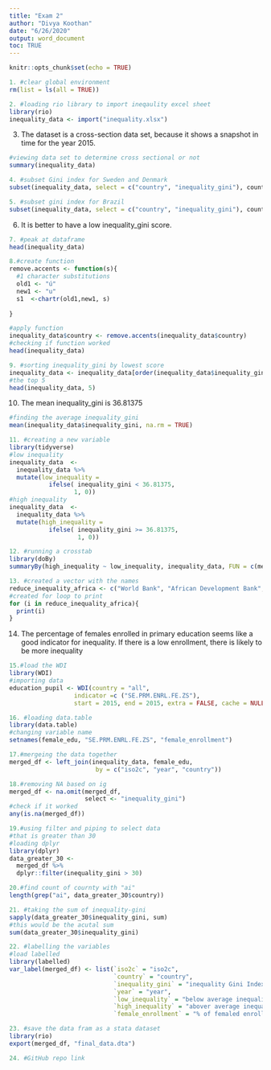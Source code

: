 ```yaml
---
title: "Exam 2"
author: "Divya Koothan"
date: "6/26/2020"
output: word_document
toc: TRUE
---
```


```r
knitr::opts_chunk$set(echo = TRUE)
```
```r
1. #clear global environment 
rm(list = ls(all = TRUE))
```


```r
2. #loading rio library to import ineqaulity excel sheet
library(rio)
inequality_data <- import("inequality.xlsx")
```


3. The dataset is a cross-section data set, because it shows a snapshot in time for the year 2015. 
```r
#viewing data set to determine cross sectional or not 
summary(inequality_data)
```


```r
4. #subset Gini index for Sweden and Denmark
subset(inequality_data, select = c("country", "inequality_gini"), country == "Sweden"|country == "Denmark")
```


```r
5. #subset gini index for Brazil
subset(inequality_data, select = c("country", "inequality_gini"), country == "Brazil")
```


6. It is better to have a low inequality_gini score.


```r
7. #peak at dataframe
head(inequality_data)
```


```r
8.#create function
remove.accents <- function(s){
  #1 character substitutions
  old1 <- "ú"
  new1 <- "u"
  s1  <-chartr(old1,new1, s)
  
}

#apply function
inequality_data$country <- remove.accents(inequality_data$country)
#checking if function worked
head(inequality_data)
```


```r
9. #sorting inequality_gini by lowest score
inequality_data <- inequality_data[order(inequality_data$inequality_gini),]
#the top 5
head(inequality_data, 5)
```


10. The mean inequality_gini is 36.81375
```r
#finding the average inequality_gini
mean(inequality_data$inequality_gini, na.rm = TRUE)
```


```r
11. #creating a new variable 
library(tidyverse)
#low inequality
inequality_data  <-
  inequality_data %>%
  mutate(low_inequality = 
           ifelse( inequality_gini < 36.81375, 
                  1, 0))
#high inequality 
inequality_data  <-
  inequality_data %>%
  mutate(high_inequality = 
           ifelse( inequality_gini >= 36.81375, 
                   1, 0))
```


```r
12. #running a crosstab
library(doBy)
summaryBy(high_inequality ~ low_inequality, inequality_data, FUN = c(mean, length))
```


```r
13. #created a vector with the names
reduce_inequality_africa <- c("World Bank", "African Development Bank", "Bill and Melida Gates")
#created for loop to print
for (i in reduce_inequality_africa){
  print(i)
}
```


14. The percentage of females enrolled in primary education seems like a good indicator for inequality. If there is a low enrollment, there is likely to be more inequality 


```r
15.#load the WDI
library(WDI)
#importing data
education_pupil <- WDI(country = "all",
                  indicator =c ("SE.PRM.ENRL.FE.ZS"),
                  start = 2015, end = 2015, extra = FALSE, cache = NULL)
```


```r
16. #loading data.table
library(data.table)
#changing variable name
setnames(female_edu, "SE.PRM.ENRL.FE.ZS", "female_enrollment")
```


```r
17.#mergeing the data together 
merged_df <- left_join(inequality_data, female_edu,
                        by = c("iso2c", "year", "country"))
```


```r
18.#removing NA based on ig
merged_df <- na.omit(merged_df, 
                     select <- "inequality_gini")
#check if it worked
any(is.na(merged_df))
```


```r
19.#using filter and piping to select data
#that is greater than 30
#loading dplyr
library(dplyr)
data_greater_30 <-
  merged_df %>%
  dplyr::filter(inequality_gini > 30)
```


```r
20.#find count of cournty with "ai"
length(grep("ai", data_greater_30$country))
```


```r
21. #taking the sum of inequality-gini
sapply(data_greater_30$inequality_gini, sum)
#this would be the acutal sum 
sum(data_greater_30$inequality_gini)
```


```r
22. #labelling the variables 
#load labelled
library(labelled)
var_label(merged_df) <- list(`iso2c` = "iso2c",
                             `country` = "country",
                             `inequality_gini` = "inequality Gini Index",
                             `year` = "year",
                             `low_inequality` = "below average inequality gini",
                             `high_inequality` = "abover average inequality gini",
                             `female_enrollment` = "% of femaled enrolled in primary education")
```


```r
23. #save the data fram as a stata dataset
library(rio)
export(merged_df, "final_data.dta")
```


```r
24. #GitHub repo link 
```

